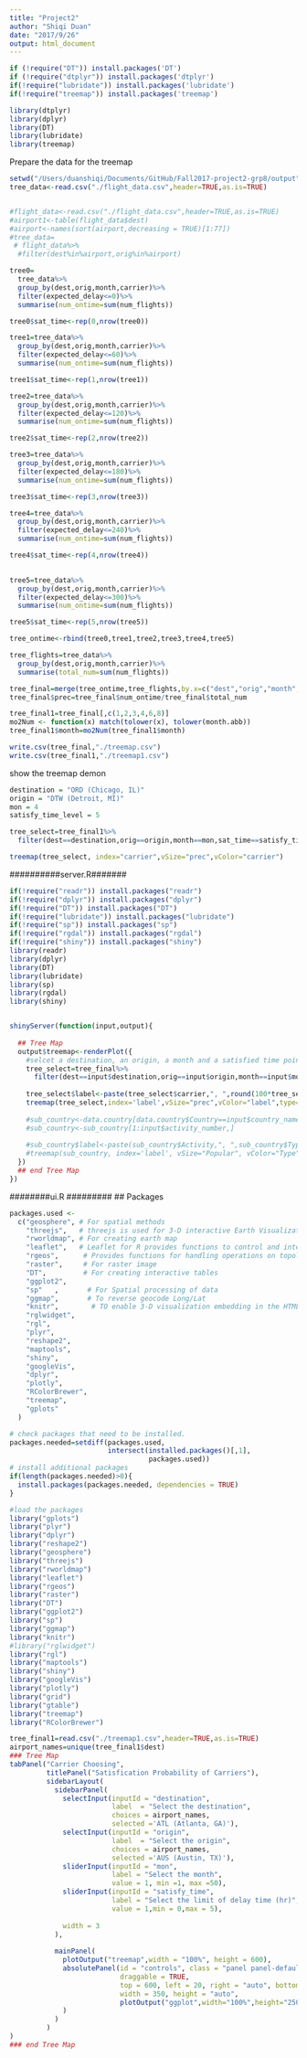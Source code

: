 ```yaml
---
title: "Project2"
author: "Shiqi Duan"
date: "2017/9/26"
output: html_document
---
```


```r
if (!require("DT")) install.packages('DT')
if (!require("dtplyr")) install.packages('dtplyr')
if(!require("lubridate")) install.packages('lubridate')
if(!require("treemap")) install.packages('treemap')

library(dtplyr)
library(dplyr)
library(DT)
library(lubridate)
library(treemap)
```

Prepare the data for the treemap
```r
setwd("/Users/duanshiqi/Documents/GitHub/Fall2017-project2-grp8/output")
tree_data<-read.csv("./flight_data.csv",header=TRUE,as.is=TRUE)


#flight_data<-read.csv("./flight_data.csv",header=TRUE,as.is=TRUE)
#airport1<-table(flight_data$dest)
#airport<-names(sort(airport,decreasing = TRUE)[1:77])
#tree_data=
 # flight_data%>%
  #filter(dest%in%airport,orig%in%airport)

tree0=
  tree_data%>%
  group_by(dest,orig,month,carrier)%>%
  filter(expected_delay<=0)%>%
  summarise(num_ontime=sum(num_flights))

tree0$sat_time<-rep(0,nrow(tree0))

tree1=tree_data%>%
  group_by(dest,orig,month,carrier)%>%
  filter(expected_delay<=60)%>%
  summarise(num_ontime=sum(num_flights))

tree1$sat_time<-rep(1,nrow(tree1))

tree2=tree_data%>%
  group_by(dest,orig,month,carrier)%>%
  filter(expected_delay<=120)%>%
  summarise(num_ontime=sum(num_flights))

tree2$sat_time<-rep(2,nrow(tree2))

tree3=tree_data%>%
  group_by(dest,orig,month,carrier)%>%
  filter(expected_delay<=180)%>%
  summarise(num_ontime=sum(num_flights))

tree3$sat_time<-rep(3,nrow(tree3))

tree4=tree_data%>%
  group_by(dest,orig,month,carrier)%>%
  filter(expected_delay<=240)%>%
  summarise(num_ontime=sum(num_flights))

tree4$sat_time<-rep(4,nrow(tree4))

  
tree5=tree_data%>%
  group_by(dest,orig,month,carrier)%>%
  filter(expected_delay<=300)%>%
  summarise(num_ontime=sum(num_flights))

tree5$sat_time<-rep(5,nrow(tree5)) 

tree_ontime<-rbind(tree0,tree1,tree2,tree3,tree4,tree5)

tree_flights=tree_data%>%
  group_by(dest,orig,month,carrier)%>%
  summarise(total_num=sum(num_flights))

tree_final=merge(tree_ontime,tree_flights,by.x=c("dest","orig","month","carrier"),by.y=c("dest","orig","month","carrier"))
tree_final$prec=tree_final$num_ontime/tree_final$total_num

tree_final1=tree_final[,c(1,2,3,4,6,8)]
mo2Num <- function(x) match(tolower(x), tolower(month.abb))
tree_final1$month=mo2Num(tree_final1$month)

write.csv(tree_final,"./treemap.csv")
write.csv(tree_final1,"./treemap1.csv")
```

show the treemap demon
```r
destination = "ORD (Chicago, IL)"
origin = "DTW (Detroit, MI)"
mon = 4
satisfy_time_level = 5

tree_select=tree_final1%>%
  filter(dest==destination,orig==origin,month==mon,sat_time==satisfy_time_level)

treemap(tree_select, index="carrier",vSize="prec",vColor="carrier")
```

##########server.R#######
```r
if(!require("readr")) install.packages("readr")
if(!require("dplyr")) install.packages("dplyr")
if(!require("DT")) install.packages("DT")
if(!require("lubridate")) install.packages("lubridate")
if(!require("sp")) install.packages("sp")
if(!require("rgdal")) install.packages("rgdal")
if(!require("shiny")) install.packages("shiny")
library(readr)
library(dplyr)
library(DT)
library(lubridate)
library(sp)
library(rgdal)
library(shiny)


shinyServer(function(input,output){
  
  ## Tree Map
  output$treemap<-renderPlot({
    #selcet a destination, an origin, a month and a satisfied time point
    tree_select=tree_final%>%
      filter(dest==input$destination,orig==input$origin,month==input$mon,sat_time==input$satisfy_time)
    
    tree_select$label<-paste(tree_select$carrier,", ",round(100*tree_select$prec,2),"%",sep="")
    treemap(tree_select,index='label',vSize="prec",vColor="label",type="categorical", palette="RdYlBu",aspRatio=30/30,drop.unused.levels = FALSE, position.legend="none")
    
    #sub_country<-data.country[data.country$Country==input$country_name,]
    #sub_country<-sub_country[1:input$activity_number,]
    
    #sub_country$label<-paste(sub_country$Activity,", ",sub_country$Type,", ",round(100*sub_country$Popular),"%",sep="")
    #treemap(sub_country, index='label', vSize="Popular", vColor="Type", type="categorical", palette="RdYlBu",aspRatio=30/30,drop.unused.levels = FALSE, position.legend="none")
  })
  ## end Tree Map
})
```
########ui.R #########
## Packages
```r
packages.used <- 
  c("geosphere", # For spatial methods  
    "threejs",   # threejs is used for 3-D interactive Earth Visualization
    "rworldmap", # For creating earth map
    "leaflet",   # Leaflet for R provides functions to control and integrate Leaflet, a JavaScript library for interactive maps, within R.
    "rgeos",      # Provides functions for handling operations on topologies.
    "raster",     # For raster image
    "DT",         # For creating interactive tables
    "ggplot2",
    "sp"   ,       # For Spatial processing of data
    "ggmap",       # To reverse geocode Long/Lat
    "knitr",        # TO enable 3-D visualization embedding in the HTML page
    "rglwidget",
    "rgl",
    "plyr",
    "reshape2",
    "maptools",
    "shiny",
    "googleVis",
    "dplyr",
    "plotly",
    "RColorBrewer",
    "treemap",
    "gplots"
  )

# check packages that need to be installed.
packages.needed=setdiff(packages.used, 
                        intersect(installed.packages()[,1], 
                                  packages.used))
# install additional packages
if(length(packages.needed)>0){
  install.packages(packages.needed, dependencies = TRUE)
}

#load the packages
library("gplots")
library("plyr")
library("dplyr")
library("reshape2")
library("geosphere")
library("threejs")
library("rworldmap")
library("leaflet")
library("rgeos")
library("raster")
library("DT")
library("ggplot2")
library("sp")
library("ggmap")
library("knitr")
#library("rglwidget")
library("rgl")
library("maptools")
library("shiny")
library("googleVis")
library("plotly")
library("grid")
library("gtable")
library("treemap")
library("RColorBrewer")

tree_final1=read.csv("./treemap1.csv",header=TRUE,as.is=TRUE)
airport_names=unique(tree_final1$dest)
### Tree Map
tabPanel("Carrier Choosing",
         titlePanel("Satisfication Probability of Carriers"),
         sidebarLayout(
           sidebarPanel(
             selectInput(inputId = "destination",
                         label  = "Select the destination",
                         choices = airport_names,
                         selected ='ATL (Atlanta, GA)'),
             selectInput(inputId = "origin",
                         label  = "Select the origin",
                         choices = airport_names,
                         selected ='AUS (Austin, TX)'),
             sliderInput(inputId = "mon",
                         label = "Select the month",
                         value = 1, min =1, max =50),
             sliderInput(inputId = "satisfy_time",
                         label = "Select the limit of delay time (hr)",
                         value = 1,min = 0,max = 5),
             
             width = 3
           ),
           
           mainPanel(
             plotOutput("treemap",width = "100%", height = 600),
             absolutePanel(id = "controls", class = "panel panel-default", fixed = TRUE,
                           draggable = TRUE, 
                           top = 600, left = 20, right = "auto", bottom = "auto",
                           width = 350, height = "auto",
                           plotOutput("ggplot",width="100%",height="250px")
             )
           )
         )
)
### end Tree Map
```